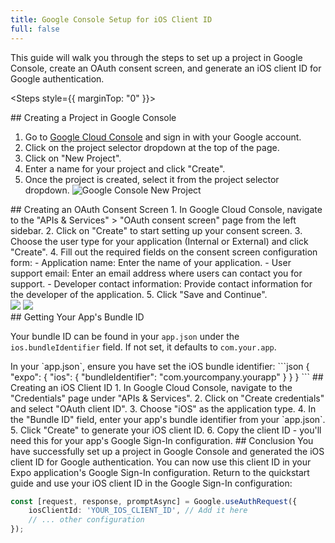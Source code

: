 ```yaml
---
title: Google Console Setup for iOS Client ID
full: false
---
```



<AIMarkdownComponent isIndex={false} />

This guide will walk you through the steps to set up a project in Google Console, create an OAuth consent screen, and generate an iOS client ID for Google authentication.

<Steps style={{ marginTop: "0" }}>

<Step>
## Creating a Project in Google Console

1. Go to [Google Cloud Console](https://console.cloud.google.com/) and sign in with your Google account.
2. Click on the project selector dropdown at the top of the page.
3. Click on "New Project".
4. Enter a name for your project and click "Create".
5. Once the project is created, select it from the project selector dropdown.
![Google Console New Project](/images/new-project.png)
</Step>

<Step>
## Creating an OAuth Consent Screen
1. In Google Cloud Console, navigate to the "APIs & Services" > "OAuth consent screen" page from the left sidebar.
2. Click on "Create" to start setting up your consent screen.
3. Choose the user type for your application (Internal or External) and click "Create".
4. Fill out the required fields on the consent screen configuration form:
    - Application name: Enter the name of your application.
    - User support email: Enter an email address where users can contact you for support.
    - Developer contact information: Provide contact information for the developer of the application.
5. Click "Save and Continue".

<div style={{ display: 'flex', gap: '10px' }}>
  <img src="/images/oauth-consent-1.png" style={{ width: '300px' }} />
  <img src="/images/oauth-consent-2.png" style={{ width: '500px', height: '400px' }} />
</div>

</Step>

<Step>
## Getting Your App's Bundle ID

Your bundle ID can be found in your `app.json` under the `ios.bundleIdentifier` field. If not set, it defaults to `com.your.app`.

<CollapsibleCallout type="info" title="Setting Bundle ID">
In your `app.json`, ensure you have set the iOS bundle identifier:
```json
{
  "expo": {
    "ios": {
      "bundleIdentifier": "com.yourcompany.yourapp"
    }
  }
}
```
</CollapsibleCallout>
</Step>

<Step>
## Creating an iOS Client ID
1. In Google Cloud Console, navigate to the "Credentials" page under "APIs & Services".
2. Click on "Create credentials" and select "OAuth client ID".
3. Choose "iOS" as the application type.
4. In the "Bundle ID" field, enter your app's bundle identifier from your `app.json`.
5. Click "Create" to generate your iOS client ID.
6. Copy the client ID - you'll need this for your app's Google Sign-In configuration.
</Step>

<Step>
## Conclusion
You have successfully set up a project in Google Console and generated the iOS client ID for Google authentication. You can now use this client ID in your Expo application's Google Sign-In configuration.

<CollapsibleCallout type="tip" title="Next Steps">
Return to the quickstart guide and use your iOS client ID in the Google Sign-In configuration:

```typescript
const [request, response, promptAsync] = Google.useAuthRequest({
    iosClientId: 'YOUR_IOS_CLIENT_ID', // Add it here
    // ... other configuration
});
```
</CollapsibleCallout>
</Step>

</Steps>